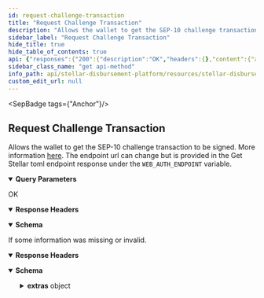 ```yaml
---
id: request-challenge-transaction
title: "Request Challenge Transaction"
description: "Allows the wallet to get the SEP-10 challenge transaction to be signed. More information     [here](https://github.com/stellar/stellar-protocol/blob/master/ecosystem/sep-0010.md#challenge). The endpoint url can change but is provided in the Get Stellar toml endpoint response under the ```WEB_AUTH_ENDPOINT``` variable."
sidebar_label: "Request Challenge Transaction"
hide_title: true
hide_table_of_contents: true
api: {"responses":{"200":{"description":"OK","headers":{},"content":{"application/json":{"schema":{"type":"object","properties":{"transaction":{"type":"string"},"network_passphrase":{"type":"string"}},"example":{"transaction":"AAAAAgAAAADIiRu2BrqqeOcP28PWCkD4D5Rjjsqh71HwvqFX+F4VXAAAAGQAAAAAAAAAAAAAAAEAAAAAXzrUcQAAAABfOtf1AAAAAAAAAAEAAAABAAAAAEEB8rhqNa70RYjaNnF1ARE2CbL50iR9HPXST/fImJN1AAAACgAAADB0aGlzaXNhdGVzdC5zYW5kYm94LmFuY2hvci5hbmNob3Jkb21haW4uY29tIGF1dGgAAAABAAAAQGdGOFlIQm1zaGpEWEY0L0VJUFZucGVlRkxVTDY2V0tKMVBPYXZuUVVBNjBoL09XaC91M2Vvdk54WFJtSTAvQ2UAAAAAAAAAAfheFVwAAABAheKE1HjGnUCNwPbX8mz7CqotShKbA+xM2Hbjl6X0TBpEprVOUVjA6lqMJ1j62vrxn1mF3eJzsLa9s9hRofG3Ag==","network_passphrase":"Test SDF Network ; September 2015"}},"examples":{"response":{"value":{"transaction":"AAAAAgAAAADIiRu2BrqqeOcP28PWCkD4D5Rjjsqh71HwvqFX+F4VXAAAAGQAAAAAAAAAAAAAAAEAAAAAXzrUcQAAAABfOtf1AAAAAAAAAAEAAAABAAAAAEEB8rhqNa70RYjaNnF1ARE2CbL50iR9HPXST/fImJN1AAAACgAAADB0aGlzaXNhdGVzdC5zYW5kYm94LmFuY2hvci5hbmNob3Jkb21haW4uY29tIGF1dGgAAAABAAAAQGdGOFlIQm1zaGpEWEY0L0VJUFZucGVlRkxVTDY2V0tKMVBPYXZuUVVBNjBoL09XaC91M2Vvdk54WFJtSTAvQ2UAAAAAAAAAAfheFVwAAABAheKE1HjGnUCNwPbX8mz7CqotShKbA+xM2Hbjl6X0TBpEprVOUVjA6lqMJ1j62vrxn1mF3eJzsLa9s9hRofG3Ag==","network_passphrase":"Test SDF Network ; September 2015"}}}}}},"400":{"description":"If some information was missing or invalid.","headers":{},"content":{"application/json":{"schema":{"type":"object","properties":{"error":{"type":"string"},"extras":{"type":"object","properties":{"account":{"type":"string"}}}},"example":{"error":"Bad request.","extras":{"account":"account cannot be empty"}}},"examples":{"response":{"value":{"error":"Bad request.","extras":{"account":"account cannot be empty"}}}}}}}},"operationId":"Request Challenge Transaction","description":"Allows the wallet to get the SEP-10 challenge transaction to be signed. More information     [here](https://github.com/stellar/stellar-protocol/blob/master/ecosystem/sep-0010.md#challenge). The endpoint url can change but is provided in the Get Stellar toml endpoint response under the ```WEB_AUTH_ENDPOINT``` variable.","tags":["Anchor"],"parameters":[{"name":"account","in":"query","description":"The Client Account, which can be a stellar account (G...) or muxed account (M...) that the Client wishes to authenticate with the Server..","required":true,"schema":{"type":"string"}},{"name":"memo","in":"query","description":"The memo to attach to the challenge transaction. Only permitted if a Stellar account (G...) is used. The memo must be of type id. Other memo types are not supported.","required":false,"schema":{"type":"string"}},{"name":"client_domain","in":"query","description":"a Client Domain. Need to be supplied by all Clients/Wallets.","required":true,"schema":{"type":"string"}}],"method":"get","path":"/WEB_AUTH_ENDPOINT","securitySchemes":{"BearerAuth":{"type":"apiKey","name":"Authorization","in":"header","description":"JWT used for authentication, signed with an ES256 private key."}},"info":{"title":"Stellar Disbursement Platform API","version":"","description":"The Stellar Disbursement Platform (SDP) is a tool built for organizations to make bulk payments to a group of recipients over the Stellar network. You can read more about using the SDP [here](https://developers.stellar.org/docs/category/use-the-stellar-disbursement-platform)."},"postman":{"name":"Request Challenge Transaction","description":{"content":"Allows the wallet to get the SEP-10 challenge transaction to be signed. More information     [here](https://github.com/stellar/stellar-protocol/blob/master/ecosystem/sep-0010.md#challenge). The endpoint url can change but is provided in the Get Stellar toml endpoint response under the ```WEB_AUTH_ENDPOINT``` variable.","type":"text/plain"},"url":{"path":["WEB_AUTH_ENDPOINT"],"host":["{{baseUrl}}"],"query":[{"disabled":false,"description":{"content":"(Required) The Client Account, which can be a stellar account (G...) or muxed account (M...) that the Client wishes to authenticate with the Server..","type":"text/plain"},"key":"account","value":""},{"disabled":false,"description":{"content":"The memo to attach to the challenge transaction. Only permitted if a Stellar account (G...) is used. The memo must be of type id. Other memo types are not supported.","type":"text/plain"},"key":"memo","value":""},{"disabled":false,"description":{"content":"(Required) a Client Domain. Need to be supplied by all Clients/Wallets.","type":"text/plain"},"key":"client_domain","value":""}],"variable":[]},"header":[{"key":"Accept","value":"application/json"}],"method":"GET"}}
sidebar_class_name: "get api-method"
info_path: api/stellar-disbursement-platform/resources/stellar-disbursement-platform-api
custom_edit_url: null
---
```



<SepBadge tags={"Anchor"}/>


## Request Challenge Transaction



Allows the wallet to get the SEP-10 challenge transaction to be signed. More information     [here](https://github.com/stellar/stellar-protocol/blob/master/ecosystem/sep-0010.md#challenge). The endpoint url can change but is provided in the Get Stellar toml endpoint response under the ```WEB_AUTH_ENDPOINT``` variable.

<details style={{"marginBottom":"1rem"}} data-collapsed={false} open={true}><summary style={{}}><strong>Query Parameters</strong></summary><div><ul><ParamsItem className={"paramsItem"} param={{"name":"account","in":"query","description":"The Client Account, which can be a stellar account (G...) or muxed account (M...) that the Client wishes to authenticate with the Server..","required":true,"schema":{"type":"string"}}}></ParamsItem><ParamsItem className={"paramsItem"} param={{"name":"memo","in":"query","description":"The memo to attach to the challenge transaction. Only permitted if a Stellar account (G...) is used. The memo must be of type id. Other memo types are not supported.","required":false,"schema":{"type":"string"}}}></ParamsItem><ParamsItem className={"paramsItem"} param={{"name":"client_domain","in":"query","description":"a Client Domain. Need to be supplied by all Clients/Wallets.","required":true,"schema":{"type":"string"}}}></ParamsItem></ul></div></details><div><ApiTabs><TabItem label={"200"} value={"200"}><div>

OK

</div><details style={{"textAlign":"left","marginBottom":"1rem"}} data-collaposed={true} open={false}><summary style={{}}><strong>Response Headers</strong></summary><ul style={{"marginLeft":"1rem"}}></ul></details><div><MimeTabs schemaType={"response"}><TabItem label={"application/json"} value={"application/json"}><SchemaTabs><TabItem label={"Schema"} value={"Schema"}><details style={{}} data-collapsed={false} open={true}><summary style={{"textAlign":"left"}}><strong>Schema</strong></summary><div style={{"textAlign":"left","marginLeft":"1rem"}}></div><ul style={{"marginLeft":"1rem"}}><SchemaItem collapsible={false} name={"transaction"} required={false} schemaName={"string"} qualifierMessage={undefined} schema={{"type":"string"}}></SchemaItem><SchemaItem collapsible={false} name={"network_passphrase"} required={false} schemaName={"string"} qualifierMessage={undefined} schema={{"type":"string"}}></SchemaItem></ul></details></TabItem><TabItem label={"Example (from schema)"} value={"Example (from schema)"}><ResponseSamples responseExample={"{\n  \"transaction\": \"AAAAAgAAAADIiRu2BrqqeOcP28PWCkD4D5Rjjsqh71HwvqFX+F4VXAAAAGQAAAAAAAAAAAAAAAEAAAAAXzrUcQAAAABfOtf1AAAAAAAAAAEAAAABAAAAAEEB8rhqNa70RYjaNnF1ARE2CbL50iR9HPXST/fImJN1AAAACgAAADB0aGlzaXNhdGVzdC5zYW5kYm94LmFuY2hvci5hbmNob3Jkb21haW4uY29tIGF1dGgAAAABAAAAQGdGOFlIQm1zaGpEWEY0L0VJUFZucGVlRkxVTDY2V0tKMVBPYXZuUVVBNjBoL09XaC91M2Vvdk54WFJtSTAvQ2UAAAAAAAAAAfheFVwAAABAheKE1HjGnUCNwPbX8mz7CqotShKbA+xM2Hbjl6X0TBpEprVOUVjA6lqMJ1j62vrxn1mF3eJzsLa9s9hRofG3Ag==\",\n  \"network_passphrase\": \"Test SDF Network ; September 2015\"\n}"} language={"json"}></ResponseSamples></TabItem><TabItem label={"response"} value={"response"}><ResponseSamples responseExample={"{\n  \"transaction\": \"AAAAAgAAAADIiRu2BrqqeOcP28PWCkD4D5Rjjsqh71HwvqFX+F4VXAAAAGQAAAAAAAAAAAAAAAEAAAAAXzrUcQAAAABfOtf1AAAAAAAAAAEAAAABAAAAAEEB8rhqNa70RYjaNnF1ARE2CbL50iR9HPXST/fImJN1AAAACgAAADB0aGlzaXNhdGVzdC5zYW5kYm94LmFuY2hvci5hbmNob3Jkb21haW4uY29tIGF1dGgAAAABAAAAQGdGOFlIQm1zaGpEWEY0L0VJUFZucGVlRkxVTDY2V0tKMVBPYXZuUVVBNjBoL09XaC91M2Vvdk54WFJtSTAvQ2UAAAAAAAAAAfheFVwAAABAheKE1HjGnUCNwPbX8mz7CqotShKbA+xM2Hbjl6X0TBpEprVOUVjA6lqMJ1j62vrxn1mF3eJzsLa9s9hRofG3Ag==\",\n  \"network_passphrase\": \"Test SDF Network ; September 2015\"\n}"} language={"json"}></ResponseSamples></TabItem></SchemaTabs></TabItem></MimeTabs></div></TabItem><TabItem label={"400"} value={"400"}><div>

If some information was missing or invalid.

</div><details style={{"textAlign":"left","marginBottom":"1rem"}} data-collaposed={true} open={false}><summary style={{}}><strong>Response Headers</strong></summary><ul style={{"marginLeft":"1rem"}}></ul></details><div><MimeTabs schemaType={"response"}><TabItem label={"application/json"} value={"application/json"}><SchemaTabs><TabItem label={"Schema"} value={"Schema"}><details style={{}} data-collapsed={false} open={true}><summary style={{"textAlign":"left"}}><strong>Schema</strong></summary><div style={{"textAlign":"left","marginLeft":"1rem"}}></div><ul style={{"marginLeft":"1rem"}}><SchemaItem collapsible={false} name={"error"} required={false} schemaName={"string"} qualifierMessage={undefined} schema={{"type":"string"}}></SchemaItem><SchemaItem collapsible={true} className={"schemaItem"}><details style={{}}><summary style={{}}><strong>extras</strong><span style={{"opacity":"0.6"}}> object</span></summary><div style={{"marginLeft":"1rem"}}><SchemaItem collapsible={false} name={"account"} required={false} schemaName={"string"} qualifierMessage={undefined} schema={{"type":"string"}}></SchemaItem></div></details></SchemaItem></ul></details></TabItem><TabItem label={"Example (from schema)"} value={"Example (from schema)"}><ResponseSamples responseExample={"{\n  \"error\": \"Bad request.\",\n  \"extras\": {\n    \"account\": \"account cannot be empty\"\n  }\n}"} language={"json"}></ResponseSamples></TabItem><TabItem label={"response"} value={"response"}><ResponseSamples responseExample={"{\n  \"error\": \"Bad request.\",\n  \"extras\": {\n    \"account\": \"account cannot be empty\"\n  }\n}"} language={"json"}></ResponseSamples></TabItem></SchemaTabs></TabItem></MimeTabs></div></TabItem></ApiTabs></div>
